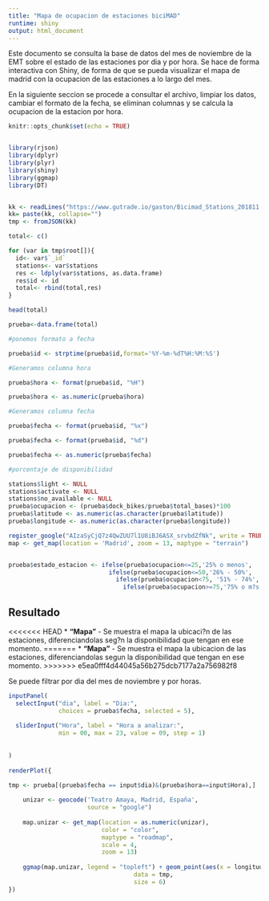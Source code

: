 ```yaml
---
title: "Mapa de ocupacion de estaciones biciMAD"
runtime: shiny
output: html_document
---
```


Este documento se consulta la base de datos del mes de noviembre de la EMT sobre el estado de las estaciones por dia y por hora. Se hace de forma interactiva con Shiny, de forma de que se pueda visualizar el mapa de madrid con la ocupacion de las estaciones a lo largo del mes.

En la siguiente seccion se procede a consultar el archivo, limpiar los datos, cambiar el formato de la fecha, se eliminan columnas y se calcula la ocupacion de la estacion por hora.

```r
knitr::opts_chunk$set(echo = TRUE)


library(rjson)
library(dplyr)
library(plyr)
library(shiny)
library(ggmap)
library(DT)


kk <- readLines("https://www.gutrade.io/gaston/Bicimad_Stations_201811.json")
kk= paste(kk, collapse="")
tmp <- fromJSON(kk)

total<- c()

for (var in tmp$root[]){
  id<- var$`_id`
  stations<- var$stations
  res <- ldply(var$stations, as.data.frame)
  res$id <- id
  total<- rbind(total,res)
}

head(total)

prueba<-data.frame(total)

#ponemos formato a fecha

prueba$id <- strptime(prueba$id,format='%Y-%m-%dT%H:%M:%S')

#Generamos columna hora

prueba$hora <- format(prueba$id, "%H")

prueba$hora <- as.numeric(prueba$hora)

#Generamos columna fecha

prueba$fecha <- format(prueba$id, "%x")

prueba$fecha <- format(prueba$id, "%d")

prueba$fecha <- as.numeric(prueba$fecha)

#porcentaje de disponibilidad

stations$light <- NULL
stations$activate <- NULL
stations$no_available <- NULL
prueba$ocupacion <- (prueba$dock_bikes/prueba$total_bases)*100
prueba$latitude <- as.numeric(as.character(prueba$latitude))
prueba$longitude <- as.numeric(as.character(prueba$longitude))

register_google("AIzaSyCjQ7z4QwZUU7l1U8iBJ6ASX_srvbdZfNk", write = TRUE)
map <- get_map(location = 'Madrid', zoom = 13, maptype = "terrain")


prueba$estado_estacion <- ifelse(prueba$ocupacion<=25,'25% o menos',
                            ifelse(prueba$ocupacion<=50,'26% - 50%',
                              ifelse(prueba$ocupacion<75, '51% - 74%',
                                ifelse(prueba$ocupacion>=75,'75% o m?s','R'))))   


```


## Resultado

<<<<<<< HEAD
* **"Mapa"** - Se muestra el mapa la ubicaci?n de las estaciones, diferenciandolas seg?n la disponibilidad que tengan en ese momento. 
=======
* **"Mapa"** - Se muestra el mapa la ubicacion de las estaciones, diferenciandolas segun la disponibilidad que tengan en ese momento. 
>>>>>>> e5ea0fff4d44045a56b275dcb7177a2a756982f8

Se puede filtrar por dia del mes de noviembre y por horas.

```r
inputPanel(
  selectInput("dia", label = "Dia:",
              choices = prueba$fecha, selected = 5),
  
  sliderInput("Hora", label = "Hora a analizar:",
              min = 00, max = 23, value = 09, step = 1)
              
  
)
    
renderPlot({
  
tmp <- prueba[(prueba$fecha == input$dia)&(prueba$hora==input$Hora),]

    unizar <- geocode('Teatro Amaya, Madrid, España', 
                      source = "google")
    
    map.unizar <- get_map(location = as.numeric(unizar),
                          color = "color",
                          maptype = "roadmap",
                          scale = 4,
                          zoom = 13)
    
    ggmap(map.unizar, legend = "topleft") + geom_point(aes(x = longitude, y = latitude,colour=estado_estacion), alpha = .7,
                                   data = tmp,
                                   size = 6)
})

```  
  
         




